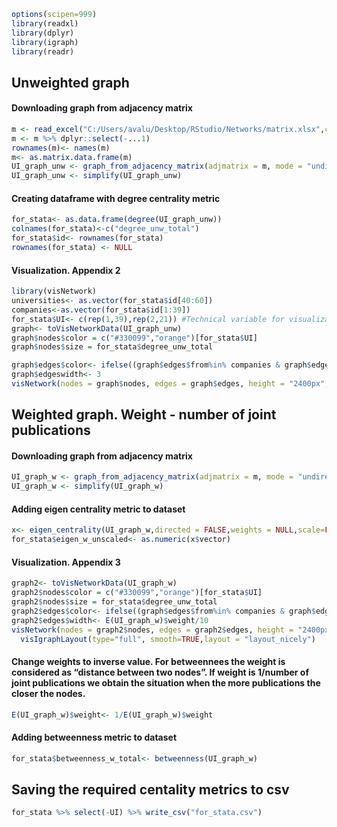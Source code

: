 ```{r}
options(scipen=999)
library(readxl)
library(dplyr)
library(igraph)
library(readr)
```

## Unweighted graph

#### Downloading graph from adjacency matrix
```{r message=FALSE, warning=FALSE}
m <- read_excel("C:/Users/avalu/Desktop/RStudio/Networks/matrix.xlsx",col_names = TRUE)
m <- m %>% dplyr::select(-...1)
rownames(m)<- names(m)
m<- as.matrix.data.frame(m)
UI_graph_unw <- graph_from_adjacency_matrix(adjmatrix = m, mode = "undirected", weighted = NULL)
UI_graph_unw <- simplify(UI_graph_unw)
```

#### Creating dataframe with degree centrality metric
```{r}
for_stata<- as.data.frame(degree(UI_graph_unw))
colnames(for_stata)<-c("degree_unw_total")
for_stata$id<- rownames(for_stata)
rownames(for_stata) <- NULL
```

#### Visualization. Appendix 2
```{r}
library(visNetwork)
universities<- as.vector(for_stata$id[40:60])
companies<-as.vector(for_stata$id[1:39])
for_stata$UI<- c(rep(1,39),rep(2,21)) #Technical variable for visualization
graph<- toVisNetworkData(UI_graph_unw)
graph$nodes$color = c("#330099","orange")[for_stata$UI]
graph$nodes$size = for_stata$degree_unw_total

graph$edges$color<- ifelse((graph$edges$from%in% companies & graph$edges$to%in% companies) ,"#330099",ifelse((graph$edges$from%in%universities & graph$edges$to%in% universities),"orange","green"))
graph$edgeswidth<- 3
visNetwork(nodes = graph$nodes, edges = graph$edges, height = "2400px", width = "2400px") %>%  visIgraphLayout(type="full", smooth=TRUE,layout = "layout_nicely")
```

## Weighted graph. Weight - number of joint publications

#### Downloading graph from adjacency matrix
```{r}
UI_graph_w <- graph_from_adjacency_matrix(adjmatrix = m, mode = "undirected", weighted = TRUE)
UI_graph_w <- simplify(UI_graph_w)
```

#### Adding eigen centrality metric to dataset
```{r}
x<- eigen_centrality(UI_graph_w,directed = FALSE,weights = NULL,scale=FALSE)
for_stata$eigen_w_unscaled<- as.numeric(x$vector)
```

#### Visualization. Appendix 3
```{r}
graph2<- toVisNetworkData(UI_graph_w)
graph2$nodes$color = c("#330099","orange")[for_stata$UI]
graph2$nodes$size = for_stata$degree_unw_total
graph2$edges$color<- ifelse((graph$edges$from%in% companies & graph$edges$to%in% companies) ,"#330099",ifelse((graph$edges$from%in%universities & graph$edges$to%in% universities),"orange","green"))
graph2$edges$width<- E(UI_graph_w)$weight/10
visNetwork(nodes = graph2$nodes, edges = graph2$edges, height = "2400px", width = "2400px") %>% 
  visIgraphLayout(type="full", smooth=TRUE,layout = "layout_nicely")
```

#### Change weights to inverse value. For betweennees the weight is considered as "distance between two nodes". If weight is 1/number of joint publications we obtain the situation when the more publications the closer the nodes. 
```{r}
E(UI_graph_w)$weight<- 1/E(UI_graph_w)$weight
```

#### Adding betweenness metric to dataset
```{r}
for_stata$betweenness_w_total<- betweenness(UI_graph_w)
```

## Saving the required centality metrics to csv
```{r}
for_stata %>% select(-UI) %>% write_csv("for_stata.csv")
```

